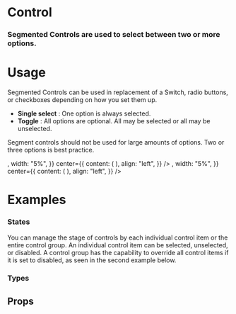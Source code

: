 
<Meta title="Data Entry|Control" component={Control} />

# Control

### Segmented Controls are used to select between two or more options.

<Preview withToolbar>
  <Story name="Standard">
        <Control>
          <ControlItem label="Rent" isSelected />
          <ControlItem label="Buy"  />
        </Control>
  </Story>
</Preview>

# Usage

Segmented Controls can be used in replacement of a Switch, radio buttons, or checkboxes depending on how you set them up.

- **Single select** : One option is always selected.
- **Toggle** : All options are optional. All may be selected or all may be unselected.

Segment controls should not be used for large amounts of options. Two or three options is best practice.

<Preview>
  <Story name="Usage">
  <React.Fragment>
      <Bar
        padding="2x"
        contentAlign="center"
        left={{
          content: <Icon icon="check" variant="success" size="lg" />,
          width: "5%",
        }}
        center={{
          content: (<Control>
          <ControlItem label="Rent"/>
          <ControlItem label="Buy" />
        </Control>),
          align: "left",
        }}
      />
      <Bar
        padding="2x"
        contentAlign="center"
        left={{
          content: <Icon icon="close" variant="alert" size="lg" />,
          width: "5%",
        }}
        center={{
          content: (<Control>
          <ControlItem label="Rent"  />
          <ControlItem label="Buy"  />
          <ControlItem label="Sell"  />
          <ControlItem label="Short-term lease"  />
          <ControlItem label="Long-term lease"  />
        </Control>),
          align: "left",
        }}
      />
    </React.Fragment>
  </Story>
</Preview>


# Examples

### States

You can manage the stage of controls by each individual control item or the entire control group.
An individual control item can be selected, unselected, or disabled.
A control group has the capability to override all control items if it is set to disabled, as seen in the second example below. 

<Preview>
  <Story name="States">
  <Grid columns="1">
   <Control >
          <ControlItem label="Selected option" isSelected />
          <ControlItem label="Disabled Option" disabled/>
          <ControlItem label="Unselected Option" />
        </Control>
     <Control disabled>
          <ControlItem label="Selected option" isSelected />
          <ControlItem label="Disabled Option" disabled/>
          <ControlItem label="Unselected Option" />
        </Control>
   </Grid>
  </Story>
</Preview>

### Types

<Preview>
  <Story name="Types">
  <Grid columns="1">
   <Control>
        <ControlItem label="List View"  />
        <ControlItem label="Map View" />
      </Control>
       <Control>
        <ControlItem label="List View" icon="list" />
        <ControlItem label="Map View" icon="map" />
      </Control>
      <Control>
        <ControlItem icon="list" />
        <ControlItem  icon="map" />
      </Control>
   </Grid>   
  </Story>
</Preview>




## Props

<Props of={Control} />